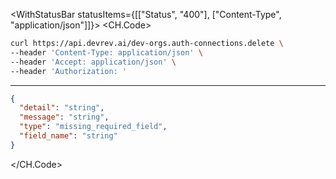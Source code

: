 

<WithStatusBar statusItems={[["Status", "400"], ["Content-Type", "application/json"]]}>
  <CH.Code>
  ```bash Example Request
  curl https://api.devrev.ai/dev-orgs.auth-connections.delete \
--header 'Content-Type: application/json' \
--header 'Accept: application/json' \
--header 'Authorization: '
  ```
  ---

  ```json Example Response
  {
    "detail": "string",
    "message": "string",
    "type": "missing_required_field",
    "field_name": "string"
  }
  ```
  </CH.Code>
</WithStatusBar>
